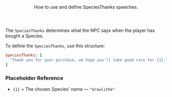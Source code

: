<Header title="SpeciesThanks">
  How to use and define SpeciesThanks speeches.
</Header>

The `SpeciesThanks` determines what the NPC says when the player has bought a Species.

<SPSpeeches speech="SpeciesThanks"/>

To define the `SpeciesThanks`, use this structure:

```ruby
SpeciesThanks: [
  "Thank you for your purchase, we hope you'll take good care for {1}."
]
```
### Placeholder Reference
- `{1}` = The chosen Species' name — `"Growlithe"`
<ImageWithCaption src="/images/documentation/poke-market/SpeciesThanks.png" caption="SpeciesThanks"/>